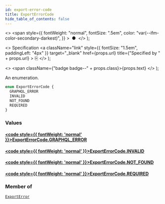 ```yaml
---
id: export-error-code
title: ExportErrorCode
hide_table_of_contents: false
---
```


  <>
    <span
      style={{
        fontWeight: "normal",
        fontSize: ".5em",
        color: "var(--ifm-color-secondary-darkest)",
      }}
    >
      &nbsp;●&nbsp;
    </span>
  </>
);

  <>
    Specification
    <a
      className="link"
      style={{ fontSize: "1.5em", paddingLeft: "4px" }}
      target="\_blank"
      href={props.url}
      title={"Specified by " + props.url}
    >
      ⎘
    </a>
  </>
);

  <>
    <span className={"badge badge--" + props.class}>{props.text}</span>
  </>
);

An enumeration.

```graphql
enum ExportErrorCode {
  GRAPHQL_ERROR
  INVALID
  NOT_FOUND
  REQUIRED
}
```

### Values

#### [<code style={{ fontWeight: 'normal' }}>ExportErrorCode.<b>GRAPHQL_ERROR</b></code>](#)

>

#### [<code style={{ fontWeight: 'normal' }}>ExportErrorCode.<b>INVALID</b></code>](#)

>

#### [<code style={{ fontWeight: 'normal' }}>ExportErrorCode.<b>NOT_FOUND</b></code>](#)

>

#### [<code style={{ fontWeight: 'normal' }}>ExportErrorCode.<b>REQUIRED</b></code>](#)

>

### Member of

[`ExportError`](../../api-reference/objects/export-error) <Badge class="secondary" text="object"/>

